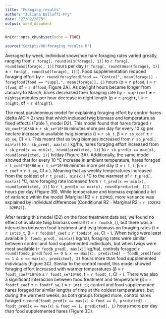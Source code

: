 ```yaml
---
title: "Foraging results"
author: "Juliana Balluffi-Fry"
date: "27/02/2025"
output: word_document
---
```


```r
knitr::opts_chunk$set(echo = TRUE)

source("Scripts/08-foraging_results.R")

```

Averaged by week, individual snowshoe hare foraging rates varied greatly, ranging from  `r forag[, round(min(forage), 1)]` to `r forag[, round(max(forage), 1)]` hours per day (`r forag[, round(mean(forage), 1)]` ± `r forag[, round(sd(forage), 1)]`). Food supplementation reduced foraging effort by `r round(foragfood[food == "Control", mean(forage)] - foragfood[food == "Suppl.", mean(forage)], 1)` hours (p = `r pfood`, t = `r tfood`, df = `r dffood`; Figure 2A). As daylight hours became longer from January to March, hares decreased their foraging rate by `r nightcoef` ± `r nightse` minutes per hour decrease in night length (p = `r pnight`, t = `r tnight`, df = `r dfnight`).

The most parsimonious model for explaining foraging effort by control hares (delta AIC < 2) was that which included twig biomass and temperature as fixed effects (Table 1, model D2). This model found that hares foraged `r sb_coef*10*60` ± `r sb_se*10*60` minutes more per day for every 10 kg per hectare increase in available twig biomass (t = `r sb_t`, β = `r sb_coef` ± `r sb_se`, CI = ). This meant that as twig biomass increased from `r sb_pred[, min(x)]` to `r sb_pred[, max(x)]` kg/ha, hares foraging effort increased from `r sb_pred[x == min(x), round(predicted, 1)]` to `r sb_pred[x == max(x), round(predicted, 1)]` hr/day (Figure 3A). Additionally, the same model showed that for every 10 °C increase in ambient temperature, hares foraged `r t_coef*10*60` ± `r t_se*10*60` minutes more per day (t = `r t_t`, β = `r t_coef` ± `r t_se`, CI = ). Meaning that as weekly temperatures increased from the coldest of `r t_pred[, min(x)]` °C to the warmest of `r t_pred[, max(x)]` °C, hare foraging rate increased from `r t_pred[x == min(x), round(predicted, 1)]` to `r t_pred[x == max(x), round(predicted, 1)]` hours per day (Figure 3B). While temperature and biomass explained a lot of variance within the model (Marginal R2 = `r D2MR2`), more variance was explained by individual differences (Conditional R2 - Marginal R2 = `r (D2CR2 - D2MR2)`).


After testing this model (D2) on the food treatment data set, we found no effect of available twig biomass overall (t = `r foodsb_t`), but there was a interaction between food treatment and twig biomass on foraging rates (t = `r intsb_t`, β = `r foodsbf_coef` ± `r foodsbf_se`, CI = ). When twigs were least available (`r foodb_pred[, min(x)]` kg/ha), foraging rates were similar between control and food supplemented individuals, but when twigs were most available (`r foodb_pred[, max(x)]` kg/ha), controls foraged `r round(foodb_pred[food == 0 & x == max(x), predicted] - foodb_pred[food == 1 & x == max(x), predicted], 2)` hours more than food supplemented individuals (Figure 3C). Similar to the control model, this model showed foraging effort increased with warmer temperatures (β = `r foodt_coef*10*60` ± `r foodt_se*10*60`, t = `r foodt_t`, CI = ). There was also a significant interaction between food treatment and temperature (β = `r foodtf_coef` ± `r foodtf_se`, t = `r intt_t`); control and food supplemented hares foraged for similar lengths of time at the coldest temperatures, but during the warmest weeks, as both groups foraged more, control hares foraged `r round(foodt_pred[x == max(x) & food == 0, predicted] - foodt_pred[x == max(x) & food == 1, predicted], 1)` hours more per day than food supplemented hares (Figure 3D).



